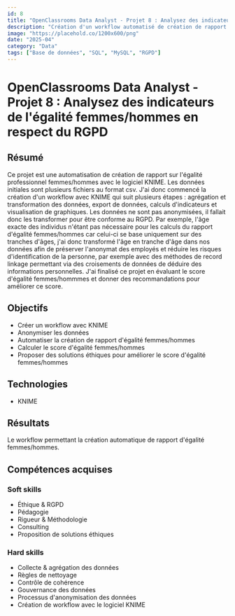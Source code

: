 ---
id: 8
title: "OpenClassrooms Data Analyst - Projet 8 : Analysez des indicateurs de l'égalité femmes/hommes en respect du RGPD"
description: "Création d'un workflow automatisé de création de rapport d'égalité femmes/hommes"
image: "https://placehold.co/1200x600/png"
date: "2025-04"
category: "Data"
tags: ["Base de données", "SQL", "MySQL", "RGPD"]
---

# OpenClassrooms Data Analyst - Projet 8 : Analysez des indicateurs de l'égalité femmes/hommes en respect du RGPD

## Résumé

Ce projet est une automatisation de création de rapport sur l'égalité professionnel femmes/hommes avec le logiciel KNIME. Les données initiales sont plusieurs fichiers au format csv. J'ai donc commencé la création d'un workflow avec KNIME qui suit plusieurs étapes : agrégation et transformation des données, export de données, calculs d'indicateurs et visualisation de graphiques. Les données ne sont pas anonymisées, il fallait donc les transformer pour être conforme au RGPD. Par exemple, l'âge exacte des individus n'étant pas nécessaire pour les calculs du rapport d'égalité femmes/hommes car celui-ci se base uniquement sur des tranches d'âges, j'ai donc transformé l'âge en tranche d'âge dans nos données afin de préserver l'anonymat des employés et réduire les risques d'identification de la personne, par exemple avec des méthodes de record linkage permettant via des croisements de données de déduire des informations personnelles. J'ai finalisé ce projet en évaluant le score d'égalité femmes/hommmes et donner des recommandations pour améliorer ce score.

## Objectifs

- Créer un workflow avec KNIME
- Anonymiser les données
- Automatiser la création de rapport d'égalité femmes/hommes
- Calculer le score d'égalité femmes/hommes
- Proposer des solutions éthiques pour améliorer le score d'égalité femmes/hommes

## Technologies

- KNIME

## Résultats

Le workflow permettant la création automatique de rapport d'égalité femmes/hommes.

## Compétences acquises

### Soft skills

- Éthique & RGPD
- Pédagogie
- Rigueur & Méthodologie
- Consulting
- Proposition de solutions éthiques

### Hard skills

- Collecte & agrégation des données
- Règles de nettoyage
- Contrôle de cohérence
- Gouvernance des données
- Processus d'anonymisation des données
- Création de workflow avec le logiciel KNIME